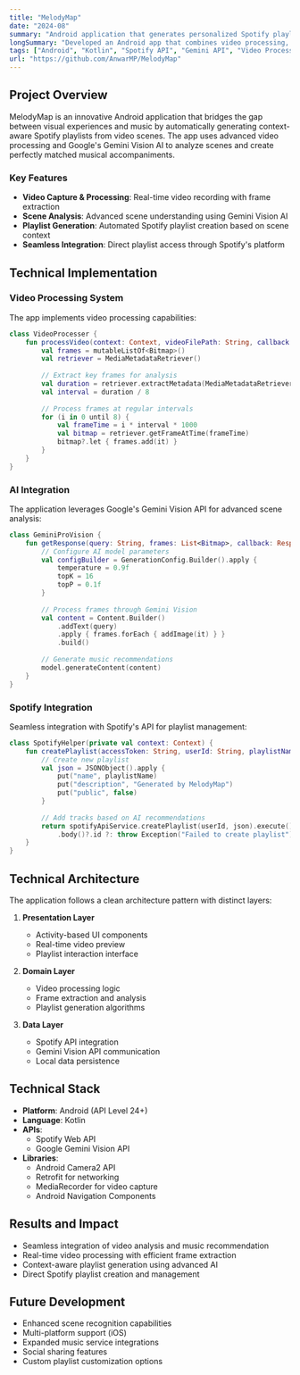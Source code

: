 ```yaml
---
title: "MelodyMap"
date: "2024-08"
summary: "Android application that generates personalized Spotify playlists through video scene analysis using Gemini Vision AI."
longSummary: "Developed an Android app that combines video processing, machine learning, and music streaming to create context-aware playlists. The app processes video scenes through Gemini Vision AI and automatically generates matching Spotify playlists."
tags: ["Android", "Kotlin", "Spotify API", "Gemini API", "Video Processing", "Machine Learning"]
url: "https://github.com/AnwarMP/MelodyMap"
---
```


## Project Overview

MelodyMap is an innovative Android application that bridges the gap between visual experiences and music by automatically generating context-aware Spotify playlists from video scenes. The app uses advanced video processing and Google's Gemini Vision AI to analyze scenes and create perfectly matched musical accompaniments.

### Key Features

- **Video Capture & Processing**: Real-time video recording with frame extraction
- **Scene Analysis**: Advanced scene understanding using Gemini Vision AI
- **Playlist Generation**: Automated Spotify playlist creation based on scene context
- **Seamless Integration**: Direct playlist access through Spotify's platform

## Technical Implementation

### Video Processing System

The app implements video processing capabilities:

```kotlin
class VideoProcesser {
    fun processVideo(context: Context, videoFilePath: String, callback: (List<Bitmap>) -> Unit) {
        val frames = mutableListOf<Bitmap>()
        val retriever = MediaMetadataRetriever()
        
        // Extract key frames for analysis
        val duration = retriever.extractMetadata(MediaMetadataRetriever.METADATA_KEY_DURATION)?.toLong() ?: 0L
        val interval = duration / 8
        
        // Process frames at regular intervals
        for (i in 0 until 8) {
            val frameTime = i * interval * 1000
            val bitmap = retriever.getFrameAtTime(frameTime)
            bitmap?.let { frames.add(it) }
        }
    }
}
```

### AI Integration

The application leverages Google's Gemini Vision API for advanced scene analysis:

```kotlin
class GeminiProVision {
    fun getResponse(query: String, frames: List<Bitmap>, callback: ResponseCallback) {
        // Configure AI model parameters
        val configBuilder = GenerationConfig.Builder().apply {
            temperature = 0.9f
            topK = 16
            topP = 0.1f
        }
        
        // Process frames through Gemini Vision
        val content = Content.Builder()
            .addText(query)
            .apply { frames.forEach { addImage(it) } }
            .build()
            
        // Generate music recommendations
        model.generateContent(content)
    }
}
```

### Spotify Integration

Seamless integration with Spotify's API for playlist management:

```kotlin
class SpotifyHelper(private val context: Context) {
    fun createPlaylist(accessToken: String, userId: String, playlistName: String): String {
        // Create new playlist
        val json = JSONObject().apply {
            put("name", playlistName)
            put("description", "Generated by MelodyMap")
            put("public", false)
        }
        
        // Add tracks based on AI recommendations
        return spotifyApiService.createPlaylist(userId, json).execute()
            .body()?.id ?: throw Exception("Failed to create playlist")
    }
}
```

## Technical Architecture

The application follows a clean architecture pattern with distinct layers:

1. **Presentation Layer**
   - Activity-based UI components
   - Real-time video preview
   - Playlist interaction interface

2. **Domain Layer**
   - Video processing logic
   - Frame extraction and analysis
   - Playlist generation algorithms

3. **Data Layer**
   - Spotify API integration
   - Gemini Vision API communication
   - Local data persistence

## Technical Stack

- **Platform**: Android (API Level 24+)
- **Language**: Kotlin
- **APIs**: 
  - Spotify Web API
  - Google Gemini Vision API
- **Libraries**:
  - Android Camera2 API
  - Retrofit for networking
  - MediaRecorder for video capture
  - Android Navigation Components

## Results and Impact

- Seamless integration of video analysis and music recommendation
- Real-time video processing with efficient frame extraction
- Context-aware playlist generation using advanced AI
- Direct Spotify playlist creation and management

## Future Development

- Enhanced scene recognition capabilities
- Multi-platform support (iOS)
- Expanded music service integrations
- Social sharing features
- Custom playlist customization options